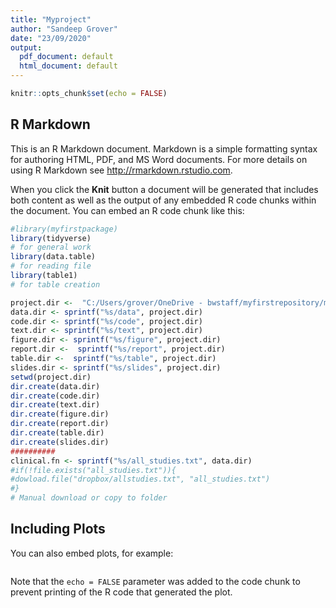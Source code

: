 ```yaml
---
title: "Myproject"
author: "Sandeep Grover"
date: "23/09/2020"
output:
  pdf_document: default
  html_document: default
---
```


```r
knitr::opts_chunk$set(echo = FALSE)
```

## R Markdown

This is an R Markdown document. Markdown is a simple formatting syntax for authoring HTML, PDF, and MS Word documents. For more details on using R Markdown see <http://rmarkdown.rstudio.com>.

When you click the **Knit** button a document will be generated that includes both content as well as the output of any embedded R code chunks within the document. You can embed an R code chunk like this:

```r
#library(myfirstpackage)
library(tidyverse)
# for general work
library(data.table)
# for reading file
library(table1)
# for table creation
```



```r
project.dir <-  "C:/Users/grover/OneDrive - bwstaff/myfirstrepository/myfirstrepository"
data.dir <- sprintf("%s/data", project.dir)
code.dir <- sprintf("%s/code", project.dir)
text.dir <- sprintf("%s/text", project.dir)
figure.dir <- sprintf("%s/figure", project.dir)
report.dir <-  sprintf("%s/report", project.dir)
table.dir <-  sprintf("%s/table", project.dir)
slides.dir <- sprintf("%s/slides", project.dir)
setwd(project.dir)
dir.create(data.dir)
dir.create(code.dir)
dir.create(text.dir)
dir.create(figure.dir)
dir.create(report.dir)
dir.create(table.dir)
dir.create(slides.dir)
##########
clinical.fn <- sprintf("%s/all_studies.txt", data.dir)
#if(!file.exists("all_studies.txt")){
#dowload.file("dropbox/allstudies.txt", "all_studies.txt")
#}
# Manual download or copy to folder
```

## Including Plots

You can also embed plots, for example:

```r

```

Note that the `echo = FALSE` parameter was added to the code chunk to prevent printing of the R code that generated the plot.
